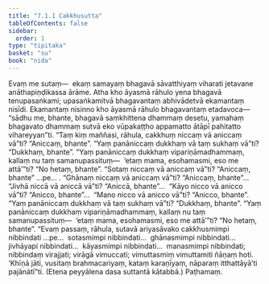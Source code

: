 ```yaml
---
title: "7.1.1 Cakkhusutta"
tableOfContents: false
sidebar:
  order: 1
type: "tipitaka"
basket: "su"
book: "nida"
---
```



<DynamicBreadcrumb />

<Division number="188" book="nida" bookNo="12" page="439">

<Paragraph number="1111" book="nida">
Evaṃ me sutaṃ—  ekaṃ samayaṃ bhagavā sāvatthiyaṃ viharati jetavane anāthapiṇḍikassa ārāme. Atha kho āyasmā rāhulo yena bhagavā tenupasaṅkami; upasaṅkamitvā bhagavantaṃ abhivādetvā ekamantaṃ nisīdi. Ekamantaṃ nisinno kho āyasmā rāhulo bhagavantaṃ etadavoca—  “sādhu me, bhante, bhagavā saṃkhittena dhammaṃ desetu, yamahaṃ bhagavato dhammaṃ sutvā eko vūpakaṭṭho appamatto ātāpī pahitatto vihareyyan”ti.
</Paragraph>

<Paragraph number="1112" book="nida">
“Taṃ kiṃ maññasi, rāhula, cakkhuṃ niccaṃ vā aniccaṃ vā”ti? “Aniccaṃ, bhante”. “Yaṃ panāniccaṃ dukkhaṃ vā taṃ sukhaṃ vā”ti? “Dukkhaṃ, bhante”. “Yaṃ panāniccaṃ dukkhaṃ vipariṇāmadhammaṃ, kallaṃ nu taṃ samanupassituṃ—  ‘etaṃ mama, esohamasmi, eso me attā’”ti? “No hetaṃ, bhante”.
</Paragraph>

<Paragraph number="1113" book="nida">
“Sotaṃ niccaṃ vā aniccaṃ vā”ti? “Aniccaṃ, bhante” …pe… . “Ghānaṃ niccaṃ vā aniccaṃ vā”ti? “Aniccaṃ, bhante”…  “Jivhā niccā vā aniccā vā”ti? “Aniccā, bhante”…  “Kāyo nicco vā anicco vā”ti? “Anicco, bhante”…  “Mano nicco vā anicco vā”ti? “Anicco, bhante”. “Yaṃ panāniccaṃ dukkhaṃ vā taṃ sukhaṃ vā”ti? “Dukkhaṃ, bhante”. “Yaṃ panāniccaṃ dukkhaṃ vipariṇāmadhammaṃ, kallaṃ nu taṃ samanupassituṃ—  ‘etaṃ mama, esohamasmi, eso me attā’”ti? “No hetaṃ, bhante”.
</Paragraph>

<Paragraph number="1114" book="nida">
“Evaṃ passaṃ, rāhula, sutavā ariyasāvako cakkhusmimpi nibbindati …pe…  sotasmimpi nibbindati…  ghānasmimpi nibbindati…  jivhāyapi nibbindati…  kāyasmimpi nibbindati…  manasmimpi nibbindati; nibbindaṃ virajjati; virāgā vimuccati; vimuttasmiṃ vimuttamiti ñāṇaṃ hoti. ‘Khīṇā jāti, vusitaṃ brahmacariyaṃ, kataṃ karaṇīyaṃ, nāparaṃ itthattāyā’ti pajānātī”ti. (Etena peyyālena dasa suttantā kātabbā.)

</Paragraph>
</Division>

<Paragraph number="1115" type="center" book="nida">
Paṭhamaṃ.
</Paragraph>